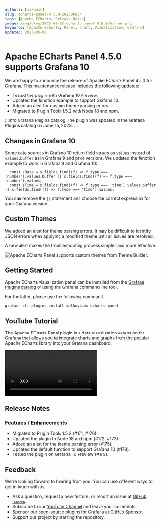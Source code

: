 ```yaml
---
authors: [mikhail]
slug: echarts-panel-4.5.0-20230603/
tags: [Apache ECharts, Release Notes]
image: /img/blog/2023-06-03-echarts-panel-4.5.0/banner.png
keywords: [Apache ECharts, Panel, Chart, Visualization, Grafana]
updated: 2023-09-06
---
```



# Apache ECharts Panel 4.5.0 supports Grafana 10

We are happy to announce the release of Apache ECharts Panel 4.5.0 for Grafana. This maintenance release includes the following updates:

- Tested the plugin with Grafana 10 Preview.
- Updated the function example to support Grafana 10.
- Added an alert for custom theme parsing errors.
- Migrated to Plugin Tools 1.5.2 with Node 18 and npm.

:::info Grafana Plugins catalog
The plugin was updated in the Grafana Plugins catalog on June 15, 2023.
:::

## Changes in Grafana 10

Some data sources in Grafana 10 return field values as `values` instead of `values.buffer` as in Grafana 9 and prior versions. We updated the function example to work in Grafana 9 and Grafana 10:

```
  const sData = s.fields.find((f) => f.type === 'number').values.buffer || s.fields.find((f) => f.type === 'number').values;
  const sTime = s.fields.find((f) => f.type === 'time').values.buffer || s.fields.find((f) => f.type === 'time').values;
```

You can remove the `||` statement and choose the correct expression for your Grafana version.

## Custom Themes

We added an alert for theme parsing errors. It may be difficult to identify JSON errors when applying a modified theme until all issues are resolved.

A new alert makes the troubleshooting process simpler and more effective.

<Image
  title="Apache ECharts Panel supports custom themes from Theme Builder."
  src="/img/blog/2023-06-03-echarts-panel-4.5.0/theme.png"
/>

## Getting Started

Apache ECharts visualization panel can be installed from the [Grafana Plugins catalog](https://grafana.com/grafana/plugins/volkovlabs-echarts-panel/) or using the Grafana command line tool.

For the latter, please use the following command.

```bash
grafana-cli plugins install volkovlabs-echarts-panel
```

## YouTube Tutorial

The Apache ECharts Panel plugin is a data visualization extension for Grafana that allows you to integrate charts and graphs from the popular Apache ECharts library into your Grafana dashboard.

<Video
  src="https://www.youtube.com/embed/DxqCrBEmrQw"
  title="How to create modern dashboards in Grafana."
/>

## Release Notes

### Features / Enhancements

- Migrated to Plugin Tools 1.5.2 (#171, #176).
- Updated the plugin to Node 18 and npm (#172, #173).
- Added an alert for the theme parsing error (#175).
- Updated the default function to support Grafana 10 (#178).
- Tested the plugin on Grafana 10 Preview (#179).

## Feedback

We're looking forward to hearing from you. You can use different ways to get in touch with us.

- Ask a question, request a new feature, or report an issue at [GitHub issues](https://github.com/volkovlabs/volkovlabs-echarts-panel/issues).
- Subscribe to our [YouTube Channel](https://www.youtube.com/@volkovlabs) and leave your comments.
- Sponsor our open-source plugins for Grafana at [GitHub Sponsor](https://github.com/sponsors/VolkovLabs).
- Support our project by starring the repository.
